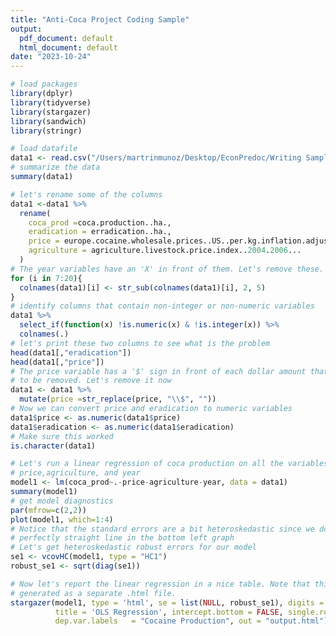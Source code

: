 ```yaml
---
title: "Anti-Coca Project Coding Sample"
output:
  pdf_document: default
  html_document: default
date: "2023-10-24"
---
```


```r
# load packages
library(dplyr)
library(tidyverse)
library(stargazer)
library(sandwich)
library(stringr)
```

```r
# load datafile
data1 <- read.csv("/Users/martrinmunoz/Desktop/EconPredoc/Writing Samples/Cocaine Project/col_coc.csv")
# summarize the data
summary(data1)
```

```r
# let's rename some of the columns
data1 <-data1 %>%  
  rename(
    coca_prod =coca.production..ha.,
    eradication = erradication..ha.,
    price = europe.cocaine.wholesale.prices..US..per.kg.inflation.adjusted.to.20xx.euros.and.purity.adjusted.,
    agriculture = agriculture.livestock.price.index..2004.2006...
  )
# The year variables have an 'X' in front of them. Let's remove these.
for (i in 7:20){
  colnames(data1)[i] <- str_sub(colnames(data1)[i], 2, 5)
}
# identify columns that contain non-integer or non-numeric variables
data1 %>% 
  select_if(function(x) !is.numeric(x) & !is.integer(x)) %>% 
  colnames(.)
# let's print these two columns to see what is the problem 
head(data1[,"eradication"])
head(data1[,"price"])
# The price variable has a '$' sign in front of each dollar amount that needs 
# to be removed. Let's remove it now
data1 <- data1 %>% 
  mutate(price =str_replace(price, "\\$", ""))
# Now we can convert price and eradication to numeric variables
data1$price <- as.numeric(data1$price)
data1$eradication <- as.numeric(data1$eradication)
# Make sure this worked
is.character(data1)
```

```r
# Let's run a linear regression of coca production on all the variables except for
# price,agriculture, and year
model1 <- lm(coca_prod~.-price-agriculture-year, data = data1)
summary(model1)
# get model diagnostics
par(mfrow=c(2,2))
plot(model1, which=1:4)
# Notice that the standard errors are a bit heteroskedastic since we don't get a
# perfectly straight line in the bottom left graph
# Let's get heteroskedastic robust errors for our model
se1 <- vcovHC(model1, type = "HC1")
robust_se1 <- sqrt(diag(se1))
```

```r
# Now let's report the linear regression in a nice table. Note that this is
# generated as a separate .html file.
stargazer(model1, type = 'html', se = list(NULL, robust_se1), digits = 2, 
          title = 'OLS Regression', intercept.bottom = FALSE, single.row = TRUE,
          dep.var.labels   = "Cocaine Production", out = "output.html")
```

